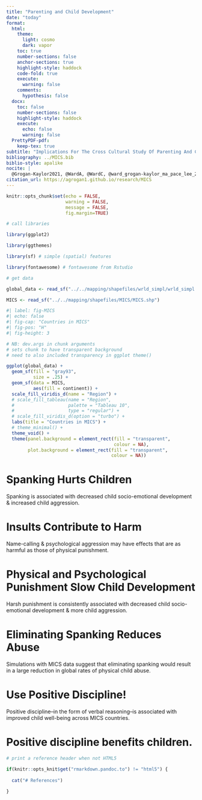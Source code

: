 ```yaml
---
title: "Parenting and Child Development"
date: "today"
format: 
  html:
    theme: 
      light: cosmo
      dark: vapor
    toc: true
    number-sections: false
    anchor-sections: true
    highlight-style: haddock
    code-fold: true
    execute:
      warning: false
    comments:
      hypothesis: false
  docx:
    toc: false
    number-sections: false
    highlight-style: haddock
    execute:
      echo: false
      warning: false  
  PrettyPDF-pdf:
    keep-tex: true         
subtitle: "Implications For The Cross Cultural Study Of Parenting And Child Development from MICS Data"
bibliography: ../MICS.bib
biblio-style: apalike
nocite: |
  @Grogan-Kaylor2021, @WardA, @WardC, @ward_grogan-kaylor_ma_pace_lee_2021, @Pace2019, @Ma2022
citation_url: https://agrogan1.github.io/research/MICS
---
```


```r

knitr::opts_chunk$set(echo = FALSE,
                      warning = FALSE,
                      message = FALSE,
                      fig.margin=TRUE)

```

```r

# call libraries

library(ggplot2)

library(ggthemes)

library(sf) # simple (spatial) features

library(fontawesome) # fontawesome from Rstudio

```

```r

# get data

global_data <- read_sf("../../mapping/shapefiles/wrld_simpl/wrld_simpl.shp")

MICS <- read_sf("../../mapping/shapefiles/MICS/MICS.shp")

```


```r
#| label: fig-MICS
#| echo: false
#| fig-cap: "Countries in MICS"
#| fig-pos: "H"
#| fig-height: 3

# NB: dev.args in chunk arguments
# sets chunk to have transparent background
# need to also included transparency in ggplot theme()

ggplot(global_data) +
  geom_sf(fill = "gray93",
          size = .25) +
  geom_sf(data = MICS, 
          aes(fill = continent)) +
  scale_fill_viridis_d(name = "Region") +
  # scale_fill_tableau(name = "Region",
  #                    palette = "Tableau 10", 
  #                    type = "regular") +
  # scale_fill_viridis_d(option = "turbo") +
  labs(title = "Countries in MICS") +
  # theme_minimal() +
  theme_void() +
  theme(panel.background = element_rect(fill = "transparent", 
                                        colour = NA),
        plot.background = element_rect(fill = "transparent", 
                                       colour = NA))

```

# Spanking Hurts Children

Spanking is associated with decreased child socio-emotional development & increased child aggression.

# Insults Contribute to Harm

Name-calling & psychological aggression may have effects that are as harmful as those of physical punishment.

# Physical and Psychological Punishment Slow Child Development

Harsh punishment is consistently associated with decreased child socio-emotional development & more child aggression.

# Eliminating Spanking Reduces Abuse

Simulations with MICS data suggest that eliminating spanking would result in a large reduction in global rates of physical child abuse.

# Use Positive Discipline!

Positive discipline–in the form of verbal reasoning–is associated with improved child well-being across MICS countries.

# Positive discipline benefits children.

```r

# print a reference header when not HTML5

if(knitr::opts_knit$get("rmarkdown.pandoc.to") != "html5") {
  
  cat("# References")
  
}

```




